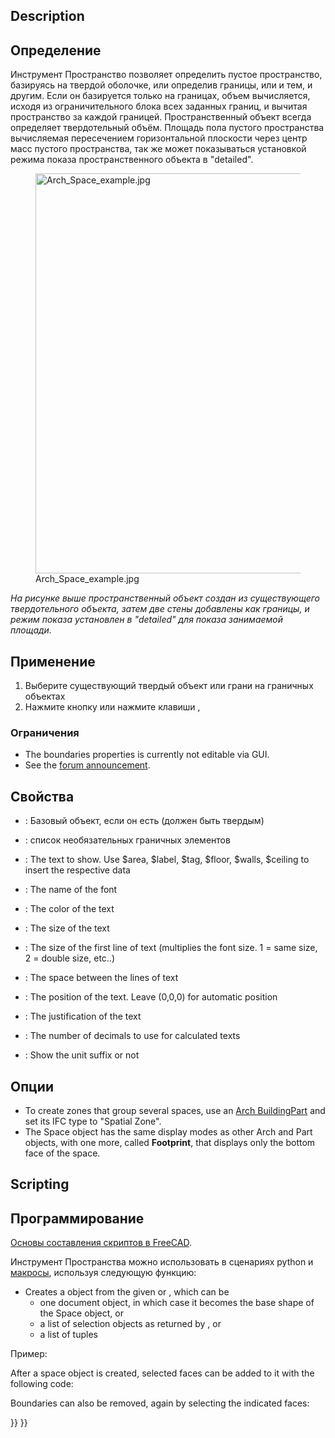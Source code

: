 <languages/>

<div class="mw-translate-fuzzy">
{{Docnav/ru
|[[Arch_SectionPlane/ru|Плоскость Сечения]]
|[[Arch_Stairs/ru|Лестница]]
|[[Arch_Workbench/ru|Архитектурный верстак "Arch"]]
|IconL=Arch_SectionPlane.svg
|IconR=Arch_Stairs.svg
|IconC=Workbench_Arch.svg
}}
</div>

{{VeryImportantMessage|THIS COMMAND IS PART OF THE INTEGRATED [[BIM_Workbench|BIM WORKBENCH]] IN V1.0<br>
This page has been updated for that version.}}

<div class="mw-translate-fuzzy">
{{GuiCommand/ru
|Name=Arch Space
|Name/ru=Arch Space
|MenuLocation=Архитектура → Пространство
|Workbenches=[[Arch_Workbench/ru|Arch]]
|Shortcut={{KEY|S}} {{KEY|P}}
|Version=0.14
|SeeAlso=[[Arch Wall/ru]], [[Arch Structure/ru]]
}}
</div>

==Description==

<div class="mw-translate-fuzzy">
==Определение==
Инструмент Пространство позволяет определить пустое пространство, базируясь на твердой оболочке, или определив границы, или и тем, и другим. Если он базируется только на границах, объем вычисляется, исходя из ограничительного блока всех заданных границ, и вычитая пространство за каждой границей. Пространственный объект всегда определяет твердотельный объём. Площадь пола пустого пространства вычисляемая пересечением горизонтальной плоскости через центр масс пустого пространства, так же может показываться установкой режима показа пространственного объекта в "detailed".
</div>

[[Image:Arch Space example.jpg|640px]]

<div class="mw-translate-fuzzy">
''На рисунке выше пространственный объект создан из существующего твердотельного объекта, затем две стены добавлены как границы, и режим показа установлен в "detailed" для показа занимаемой площади.''
</div>

<span id="Usage"></span>
==Применение==

<div class="mw-translate-fuzzy">
# Выберите существующий твердый объект или грани на граничных объектах
# Нажмите кнопку {{KEY | [[Image: Arch_Space.png | 16px]] [[Arch Space]]}} или нажмите клавиши {{KEY | S}}, {{KEY | P}}
</div>

<span id="Limitations"></span>
===Ограничения===

* The boundaries properties is currently not editable via GUI.
* See the [http://forum.freecadweb.org/viewtopic.php?f=9&t=4275 forum announcement].

<span id="Properties"></span>
==Свойства==

<div class="mw-translate-fuzzy">
* {{PropertyData|Base}}: Базовый объект, если он есть (должен быть твердым) 
* {{PropertyData | Boundaries}}: список необязательных граничных элементов
</div>

* {{PropertyView|Text}}: The text to show. Use $area, $label, $tag, $floor, $walls, $ceiling to insert the respective data
* {{PropertyView|FontName}}: The name of the font
* {{PropertyView|TextColor}}: The color of the text
* {{PropertyView|FontSize}}: The size of the text
* {{PropertyView|FirstLine}}: The size of the first line of text (multiplies the font size. 1 = same size, 2 = double size, etc..)
* {{PropertyView|LineSpacing}}: The space between the lines of text
* {{PropertyView|TextPosition}}: The position of the text. Leave (0,0,0) for automatic position
* {{PropertyView|TextAlign}}: The justification of the text
* {{PropertyView|Decimals}}: The number of decimals to use for calculated texts
* {{PropertyView|ShowUnit}}: Show the unit suffix or not

<span id="Options"></span>
==Опции==

* To create zones that group several spaces, use an [[Arch_BuildingPart|Arch BuildingPart]] and set its IFC type to "Spatial Zone".
* The Space object has the same display modes as other Arch and Part objects, with one more, called '''Footprint''', that displays only the bottom face of the space.

==Scripting==

<div class="mw-translate-fuzzy">
==Программирование==
{{Emphasis|Смотрите так же:}} [[FreeCAD_Scripting_Basics/ru|Основы составления скриптов в FreeCAD]].
</div>

<div class="mw-translate-fuzzy">
Инструмент Пространства можно использовать в сценариях python и [[макросы]], используя следующую функцию:
</div>

{{Code|code=
Space = makeSpace(objects=None, baseobj=None, name="Space")
}}

* Creates a {{incode|Space}} object from the given {{incode|objects}} or {{incode|baseobj}}, which can be
** one document object, in which case it becomes the base shape of the Space object, or
** a list of selection objects as returned by {{incode|FreeCADGui.Selection.getSelectionEx()}}, or
** a list of tuples {{incode|(object, subobjectname)}}

Пример:

{{Code|code=
import FreeCAD, Arch

Box = FreeCAD.ActiveDocument.addObject("Part::Box", "Box")
Box.Length = 1000
Box.Width = 1000
Box.Height = 1000

Space = Arch.makeSpace(Box)
Space.ViewObject.LineWidth = 2
FreeCAD.ActiveDocument.recompute()
}}

After a space object is created, selected faces can be added to it with the following code:

{{Code|code=
import FreeCAD, FreeCADGui, Draft, Arch

points = [FreeCAD.Vector(-500, 0, 0), FreeCAD.Vector(1000, 1000, 0)]
Line = Draft.makeWire(points)
Wall = Arch.makeWall(Line, width=150, height=2000)
FreeCAD.ActiveDocument.recompute()

# Select a face of the wall
selection = FreeCADGui.Selection.getSelectionEx()
Arch.addSpaceBoundaries(Space, selection)
}}

Boundaries can also be removed, again by selecting the indicated faces:

{{Code|code=
selection = FreeCADGui.Selection.getSelectionEx()
Arch.removeSpaceBoundaries(Space, selection)
}}


<div class="mw-translate-fuzzy">
{{Docnav/ru
|[[Arch_SectionPlane/ru|Плоскость Сечения]]
|[[Arch_Stairs/ru|Лестница]]
|[[Arch_Workbench/ru|Архитектурный верстак "Arch"]]
|IconL=Arch_SectionPlane.svg
|IconR=Arch_Stairs.svg
|IconC=Workbench_Arch.svg
}}
</div>

{{BIM_Tools_navi{{#translation:}}}}
{{Userdocnavi{{#translation:}}}}